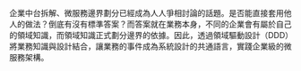 企業中台拆解、微服務邊界劃分已經成為人人爭相討論的話題。是否能直接套用他人的做法？倒底有沒有標準答案？而答案就在業務本身，不同的企業會有屬於自己的領域知識，而領域知識正式劃分邊界的依據。因此，透過領域驅動設計（DDD）將業務知識與設計結合，讓業務的事件成為系統設計的共通語言，實踐企業級的微服務架構。
